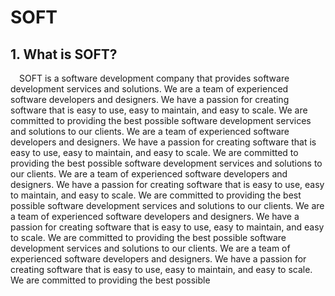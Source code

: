 # SOFT

## 1. What is SOFT?

&emsp;SOFT is a software development company that provides software development services and solutions. We are a team of experienced software developers and designers. We have a passion for creating software that is easy to use, easy to maintain, and easy to scale. We are committed to providing the best possible software development services and solutions to our clients. We are a team of experienced software developers and designers. We have a passion for creating software that is easy to use, easy to maintain, and easy to scale. We are committed to providing the best possible software development services and solutions to our clients. We are a team of experienced software developers and designers. We have a passion for creating software that is easy to use, easy to maintain, and easy to scale. We are committed to providing the best possible software development services and solutions to our clients. We are a team of experienced software developers and designers. We have a passion for creating software that is easy to use, easy to maintain, and easy to scale. We are committed to providing the best possible software development services and solutions to our clients. We are a team of experienced software developers and designers. We have a passion for creating software that is easy to use, easy to maintain, and easy to scale. We are committed to providing the best possible

